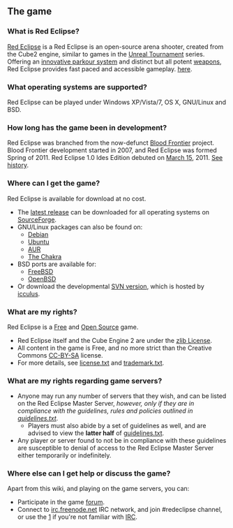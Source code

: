 == The game ==

=== What is Red Eclipse? ===
[http://www.redeclipse.net/ Red Eclipse] is a Red Eclipse is an open-source arena shooter, created from the Cube2 engine, similar to games in the [http://en.wikipedia.org/wiki/Unreal_Tournament Unreal Tournament] series. Offering an [[Guide#Basic_Parkour|innovative parkour system]] and distinct but all potent [[weapons]], Red Eclipse provides fast paced and accessible gameplay. [[What is Red Eclipse#About|here]].

=== What operating systems are supported? ===
Red Eclipse can be played under Windows XP/Vista/7, OS X, GNU/Linux and BSD.

=== How long has the game been in development? ===
Red Eclipse was branched from the now-defunct [https://sourceforge.net/projects/bloodfrontier/ Blood Frontier] project. Blood Frontier development started in 2007, and Red Eclipse was formed Spring of 2011. Red Eclipse 1.0 Ides Edition debuted on [http://en.wikipedia.org/wiki/Ides_of_march March 15], 2011. [[What is Red Eclipse#History|See history]].

=== Where can I get the game? ===
Red Eclipse is available for download at no cost.
* The [http://www.redeclipse.net/download latest release] can be downloaded for all operating systems on [https://sourceforge.net/ SourceForge].
* GNU/Linux packages can also be found on:
** [[How to install#Debian|Debian]]
** [[How to install#Ubuntu|Ubuntu]]
** [http://www.redeclipse.net/aur AUR]
** [http://www.redeclipse.net/chakra The Chakra] <!-- link doesn't lead anywhere -->
* BSD ports are available for:
** [https://www.freshports.org/games/redeclipse/ FreeBSD]
** [ftp://ftp.openbsd.com/ports/games/redeclipse/ OpenBSD]
* Or download the developmental [http://www.redeclipse.net/devel SVN version], which is hosted by [http://icculus.org/ icculus].

=== What are my rights? ===
Red Eclipse is a [http://www.gnu.org/philosophy/free-sw.html Free] and [http://www.opensource.org/ Open Source] game. 
* Red Eclipse itself and the Cube Engine 2 are under the [http://en.wikipedia.org/wiki/Zlib_License zlib License].
* All content in the game is Free, and no more strict than the Creative Commons [http://creativecommons.org/licenses/by-sa/3.0/ CC-BY-SA] license.
* For more details, see [http://svn.icculus.org/*checkout*/redeclipse/doc/license.txt license.txt] and [http://svn.icculus.org/*checkout*/redeclipse/doc/trademark.txt trademark.txt].

=== What are my rights regarding game servers? === 
* Anyone may run any number of servers that they wish, and can be listed on the Red Eclipse Master Server, ''however, only if they are in compliance with the guidelines, rules and policies outlined in [http://svn.icculus.org/*checkout*/redeclipse/doc/guidelines.txt guidelines.txt]''.
** Players must also abide by a set of guidelines as well, and are advised to view the '''latter half''' of [http://svn.icculus.org/*checkout*/redeclipse/doc/guidelines.txt guidelines.txt].
* Any player or server found to not be in compliance with these guidelines are susceptible to denial of access to the Red Eclipse Master Server either temporarily or indefinitely.

=== Where else can I get help or discuss the game? ===
Apart from this wiki, and playing on the game servers, you can:
* Participate in the game [http://redeclipse.net/forum forum].
* Connect to [irc://irc.freenode.net irc.freenode.net] IRC network, and join #redeclipse channel, or use the [https://kiwiirc.com/client/chat.freenode.net/?nick=guest%7C?#redeclipse] if you're not familiar with [[IRC]].